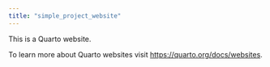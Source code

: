 ```yaml
---
title: "simple_project_website"
---
```


This is a Quarto website.

To learn more about Quarto websites visit <https://quarto.org/docs/websites>.
